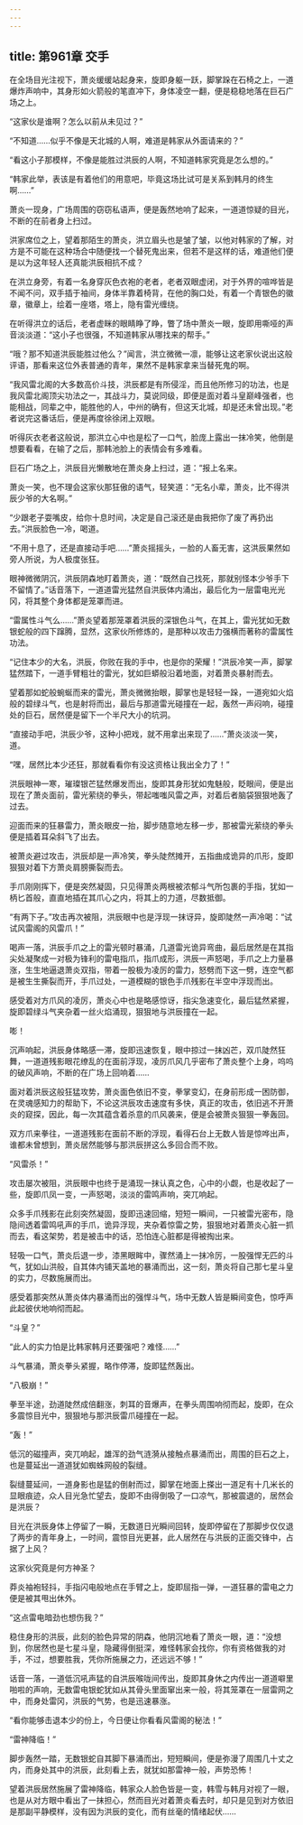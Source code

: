```yaml
---
---
---
```

title: 第961章 交手
---



在全场目光注视下，萧炎缓缓站起身来，旋即身躯一跃，脚掌跺在石椅之上，一道爆炸声响中，其身形如火箭般的笔直冲下，身体凌空一翻，便是稳稳地落在巨石广场之上。

“这家伙是谁啊？怎么以前从未见过？”

“不知道……似乎不像是天北城的人啊，难道是韩家从外面请来的？”

“看这小子那模样，不像是能胜过洪辰的人啊，不知道韩家究竟是怎么想的。”

“韩家此举，表该是有着他们的用意吧，毕竟这场比试可是关系到韩月的终生啊……”

萧炎一现身，广场周围的窃窃私语声，便是轰然地响了起来，一道道惊疑的目光，不断的在前者身上扫过。

洪家席位之上，望着那陌生的萧炎，洪立眉头也是皱了皱，以他对韩家的了解，对方是不可能在这种场合中随便找一个替死鬼出来，但若不是这样的话，难道他们便是以为这年轻人还真能洪辰相抗不成？

在洪立身旁，有着一名身穿灰色衣袍的老者，老者双眼虚闭，对于外界的喧哗皆是不闻不问，双手插于袖间，身体半靠着椅背，在他的胸口处，有着一个青银色的徽章，徽章上，绘着一座塔，塔上，隐有雷光缠绕。

在听得洪立的话后，老者虚眯的眼睛睁了睁，瞥了场中萧炎一眼，旋即用嘶哑的声音淡淡道：“这小子也很强，不知道韩家从哪找来的帮手。”

“哦？那不知道洪辰能胜过他么？”闻言，洪立微微一凛，能够让这老家伙说出这般评语，那看来这位外表普通的青年，果然不是韩家拿来当替死鬼的啊。

“我风雷北阁的大多数高价斗技，洪辰都是有所侵淫，而且他所修习的功法，也是我风雷北阁顶尖功法之一，其战斗力，莫说同级，即便是面对着斗皇巅峰强者，也能相战，同辈之中，能胜他的人，中州的确有，但这天北城，却是还未曾出现。”老者说完这番话后，便是再度徐徐闭上双眼。

听得灰衣老者这般说，那洪立心中也是松了一口气，脸庞上露出一抹冷笑，他倒是想要看看，在输了之后，那韩池脸上的表情会有多难看。

巨石广场之上，洪辰目光懒散地在萧炎身上扫过，道：“报上名来。

萧炎一笑，也不理会这家伙那狂傲的语气，轻笑道：“无名小辈，萧炎，比不得洪辰少爷的大名啊。”

“少跟老子耍嘴皮，给你十息时间，决定是自己滚还是由我把你了废了再扔出去。”洪辰脸色一冷，喝道。

“不用十息了，还是直接动手吧……”萧炎摇摇头，一脸的人畜无害，这洪辰果然如旁人所说，为人极度张狂。

眼神微微阴沉，洪辰阴森地盯着萧炎，道：“既然自己找死，那就别怪本少爷手下不留情了。”话音落下，一道道雷光猛然自洪辰体内涌出，最后化为一层雷电光光冈，将其整个身体都是笼罩而进。

“雷属性斗气么……”萧炎望着那笼罩着洪辰的深银色斗气，在其上，雷光犹如无数银蛇般的四下蹿腾，显然，这家伙所修炼的，是那种以攻击力强横而著称的雷属性功法。

“记住本少的大名，洪辰，你败在我的手中，也是你的荣耀！”洪辰冷笑一声，脚掌猛然踏下，一道手臂粗壮的雷光，犹如巨蟒般沿着地面，对着萧炎暴射而去。

望着那如蛇般蜿蜒而来的雷光，萧炎微微抬眼，脚掌也是轻轻一跺，一道宛如火焰般的碧绿斗气，也是射将而出，最后与那道雷光碰撞在一起，轰然一声闷响，碰撞处的巨石，居然便是留下一个半尺大小的坑洞。

“直接动手吧，洪辰少爷，这种小把戏，就不用拿出来现了……”萧炎淡淡一笑，道。

“嘿，居然比本少还狂，那就看看你有没这资格让我出全力了！”

洪辰眼神一寒，璀璨银芒猛然爆发而出，旋即其身形犹如鬼魅般，眨眼间，便是出现在了萧炎面前，雷光萦绕的拳头，带起嗤嗤风雷之声，对着后者脑袋狠狠地轰了过去。

迎面而来的狂暴雷力，萧炎眼皮一抬，脚步随意地左移一步，那被雷光萦绕的拳头便是插着耳朵斜飞了出去。

被萧炎避过攻击，洪辰却是一声冷笑，拳头陡然摊开，五指曲成诡异的爪形，旋即狠狠对着下方萧炎肩膀撕裂而去。

手爪刚刚挥下，便是突然凝固，只见得萧炎两根被浓郁斗气所包裹的手指，犹如一柄匕首般，直直地插在其爪心之内，将其上的力道，尽数抵御。

“有两下子。”攻击再次被阻，洪辰眼中也是浮现一抹讶异，旋即陡然一声冷喝：“试试风雷阁的风雷爪！”

喝声一落，洪辰手爪之上的雷光顿时暴涌，几道雷光诡异弯曲，最后居然是在其指尖处凝聚成一对极为锋利的雷电指爪，指爪成形，洪辰一声怒喝，手爪之上力量暴涨，生生地逼退萧炎双指，带着一股极为凌厉的雷力，怒劈而下这一劈，连空气都是被生生撕裂而开，手爪过处，一道模糊的银色手爪残影在半空中浮现而出。

感受着对方爪风的凌厉，萧炎心中也是略感惊讶，指尖急速变化，最后猛然紧握，旋即碧绿斗气夹杂着一丝火焰涌现，狠狠地与洪辰撞在一起。

嘭！

沉声响起，洪辰身体略感一滞，旋即迅速恢复，眼中掠过一抹凶芒，双爪陡然狂舞，一道道残影眼花缭乱的在面前浮现，凌厉爪风几乎密布了萧炎整个上身，呜呜的破风声响，不断的在广场上回响着……

面对着洪辰这般狂猛攻势，萧炎面色依旧不变，拳掌变幻，在身前形成一困防御，在灵魂感知力的帮助下，不论这洪辰攻击速度有多快，真正的攻击，依旧逃不开萧炎的窥探，因此，每一次其蕴含着杀意的爪风袭来，便是会被萧炎狠狠一拳轰回。

双方爪来拳往，一道道残影在面前不断的浮现，看得石台上无数人皆是惊哗出声，谁都未曾想到，萧炎居然能够与那洪辰拼这么多回合而不败。

“风雷杀！”

攻击屡次被阻，洪辰眼中也终于是涌现一抹认真之色，心中的小觑，也是收起了一些，旋即爪凤一变，一声怒喝，淡淡的雷鸣声响，突兀响起。

众多手爪残影在此刻突然凝固，旋即迅速回缩，短短一瞬间，一只被雷光密布，隐隐间透着雷鸣吼声的手爪，诡异浮现，夹杂着惊雷之势，狠狠地对着萧炎心脏一抓而去，看这架势，若是被击中的话，恐怕连心脏都是得被掏出来。

轻吸一口气，萧炎后退一步，漆黑眼眸中，骤然涌上一抹冷厉，一股强悍无匹的斗气，犹如山洪般，自其体内铺天盖地的暴涌而出，这一刻，萧炎将自己那七星斗皇的实力，尽数施展而出。

感受着那突然从萧炎体内暴涌而出的强悍斗气，场中无数人皆是瞬间变色，惊呼声此起彼伏地响彻而起。

“斗皇？”

“此人的实力怕是比韩家韩月还要强吧？难怪……”

斗气暴涌，萧炎拳头紧握，略作停滞，旋即猛然轰出。

“八极崩！”

拳至半途，劲道陡然成倍翻涨，刺耳的音爆声，在拳头周围响彻而起，旋即，在众多震惊目光中，狠狠地与那洪辰雷爪碰撞在一起。

“轰！”

低沉的磁撞声，突兀响起，雄浑的劲气涟漪从接触点暴涌而出，周围的巨石之上，也是蔓延出一道道犹如蜘蛛网般的裂缝。

裂缝蔓延间，一道身影也是猛的倒射而过，脚掌在地面上搽出一道足有十几米长的显眼痕迹，众人目光急忙望去，旋即不由得倒吸了一口凉气，那被震退的，居然会是洪辰？

目光在洪辰身体上停留了一瞬，无数道日光瞬间回转，旋即停留在了那脚步仅仅退了两步的青年身上，一时间，震惊目光更甚，此人居然在与洪辰的正面交锋中，占据了上风？

这家伙究竟是何方神圣？

莽炎袖袍轻抖，手指闪电般地点在手臂之上，旋即屈指一弹，一道狂暴的雷电之力便是被其甩出休外。

“这点雷电暗劲也想伤我？”

稳住身形的洪辰，此刻的脸色异常的阴森，他阴沉地看了萧炎一眼，道：“没想到，你居然也是七星斗皇，隐藏得倒挺深，难怪韩家会找你，你有资格做我的对手，不过，想要胜我，凭你所施展之力，还远远不够！”

话音一落，一道低沉吼声猛的自洪辰喉咙间传出，旋即其身休之内传出一道道噼里啪啦的声响，无数雷电银蛇犹如从其骨头里面窜出来一般，将其笼罩在一层雷网之中，而身处雷冈，洪辰的气势，也是迅速暴涨。

“看你能够击退本少的份上，今日便让你看看风雷阁的秘法！”

“雷神降临！”

脚步轰然一踏，无数银蛇自其脚下暴涌而出，短短瞬间，便是弥漫了周围几十丈之内，而身处其中的洪辰，此刻看上去，就犹如那雷神一般，声势恐怖！

望着洪辰居然施展了雷神降临，韩家众人脸色皆是一变，韩雪与韩月对视了一眼，也是从对方眼中看出了一抹担心，然而目光对着萧炎看去时，却只是见到对方依旧是那副平静模样，没有因为洪辰的变化，而有丝毫的情绪起伏……